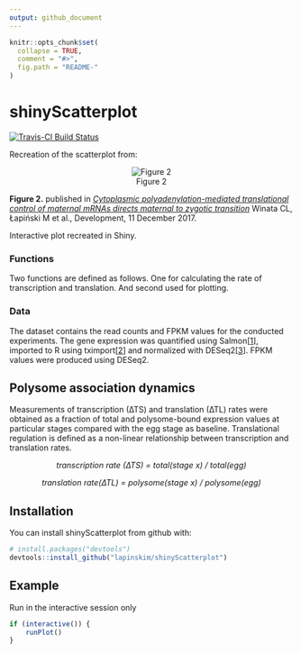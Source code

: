 ```yaml
---
output: github_document
---
```


<!-- README.md is generated from README.Rmd. Please edit that file -->

```r
knitr::opts_chunk$set(
  collapse = TRUE,
  comment = "#>",
  fig.path = "README-"
)
```

# shinyScatterplot
[![Travis-CI Build Status](https://travis-ci.org/lapinskim/shinyScatterplot.svg?branch=master)](https://travis-ci.org/lapinskim/shinyScatterplot)


Recreation of the scatterplot from:


<center>
![Figure 2](inst/img/figure2.png)
</center>


**Figure 2.** published in [*Cytoplasmic polyadenylation-mediated translational control of maternal mRNAs directs maternal to zygotic transition*](http://dev.biologists.org/content/early/2017/12/08/dev.159566) Winata CL, Łapiński M et al., Development, 11 December 2017. 


Interactive plot recreated in Shiny.

### Functions

Two functions are defined as follows. One for calculating the rate of transcription and translation. And second used for plotting.

### Data

The dataset contains the read counts and FPKM values for the conducted experiments. The gene expression was quantified using Salmon[[1](https://combine-lab.github.io/salmon/)], imported to R using tximport[[2](https://github.com/mikelove/tximport)] and normalized with DESeq2[[3](https://bioconductor.org/packages/release/bioc/html/DESeq2.html)]. FPKM values were produced using DESeq2.

## Polysome association dynamics

Measurements of transcription (∆TS) and translation (∆TL) rates were obtained as a fraction of total and polysome-bound expression values at particular stages compared with the egg stage as baseline. Translational regulation is defined as a non-linear relationship  between  transcription and translation rates.

<center>
*transcription rate (∆TS) = total(stage x) / total(egg)*


*translation rate(∆TL) = polysome(stage x) / polysome(egg)*
</center>

## Installation

You can install shinyScatterplot from github with:

```r
# install.packages("devtools")
devtools::install_github("lapinskim/shinyScatterplot")
```

## Example

Run in the interactive session only
```r
if (interactive()) {
    runPlot()
}
```
